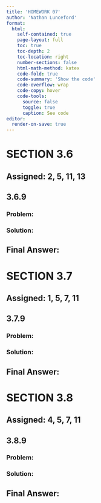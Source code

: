```yaml
---
title: 'HOMEWORK 07'
author: 'Nathan Lunceford'
format:
  html:
    self-contained: true
    page-layout: full
    toc: true
    toc-depth: 2
    toc-location: right
    number-sections: false
    html-math-method: katex
    code-fold: true
    code-summary: 'Show the code'
    code-overflow: wrap
    code-copy: hover
    code-tools:
      source: false
      toggle: true
      caption: See code
editor:
  render-on-save: true
---
```


# SECTION 3.6

::: {.callout-tip}

## **Assigned:** 2, 5, 11, 13

:::

::: {.callout-note icon=false collapse="true"}

## 3.6.9

### **Problem:**

### **Solution:**

::: {.callout-tip icon=false}

## **Final Answer:**

:::
:::

# SECTION 3.7

::: {.callout-tip}

## **Assigned:** 1, 5, 7, 11

:::

::: {.callout-note icon=false collapse="true"}

## 3.7.9

### **Problem:**

### **Solution:**

::: {.callout-tip icon=false}

## **Final Answer:**

:::
:::

# SECTION 3.8

::: {.callout-tip}

## **Assigned:** 4, 5, 7, 11

:::

::: {.callout-note icon=false collapse="true"}

## 3.8.9

### **Problem:**

### **Solution:**

::: {.callout-tip icon=false}

## **Final Answer:**

:::
:::
